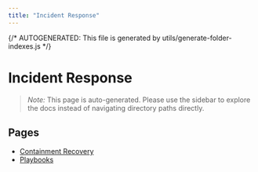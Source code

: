 ```yaml
---
title: "Incident Response"
---
```


{/* AUTOGENERATED: This file is generated by utils/generate-folder-indexes.js */}

# Incident Response

> _Note:_ This page is auto-generated. Please use the sidebar to explore the docs instead of navigating directory paths directly.

## Pages

- [Containment Recovery](/opsec/incident-response/containment-recovery)
- [Playbooks](/opsec/incident-response/playbooks)

